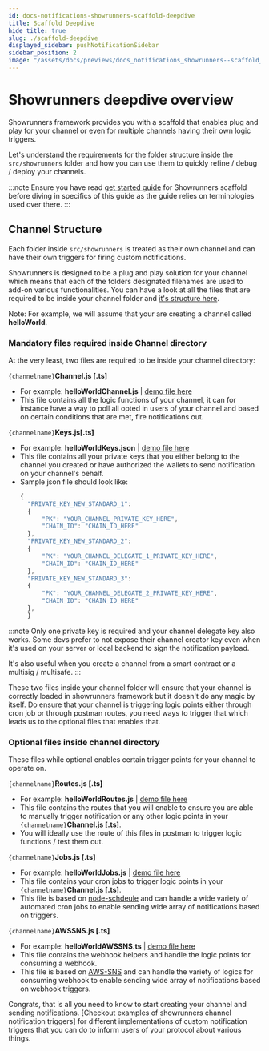 ```yaml
---
id: docs-notifications-showrunners-scaffold-deepdive
title: Scaffold Deepdive
hide_title: true
slug: ./scaffold-deepdive
displayed_sidebar: pushNotificationSidebar
sidebar_position: 2
image: "/assets/docs/previews/docs_notifications_showrunners--scaffold_deepdive.png"
---
```


# Showrunners deepdive overview

Showrunners framework provides you with a scaffold that enables plug and play for your channel or even for multiple channels having their own logic triggers.

Let's understand the requirements for the folder structure inside the `src/showrunners` folder and how you can use them to quickly refine / debug / deploy your channels.

:::note
Ensure you have read [get started guide](/docs/notifications/showrunners-scaffold/get-started 'Guide for getting started with Showrunners scaffold for trigger notificatons via Push protocol') for Showrunners scaffold before diving in specifics of this guide as the guide relies on terminologies used over there.
:::

<head>
  <title>
    {`Showrunners Scaffold Deepdive | Showrunners Scaffold | Push Notifications |
    Push Documentation`}
  </title>
</head>

## Channel Structure

Each folder inside `src/showrunners` is treated as their own channel and can have their own triggers for firing custom notifications.

Showrunners is designed to be a plug and play solution for your channel which means that each of the folders designated filenames are used to add-on various functionalities. You can have a look at all the files that are required to be inside your channel folder and [it's structure here](https://github.com/push-protocol/push-showrunners-framework/tree/main/src/sample_showrunners/helloWorld 'Hello World channel with custom trigger using Showrunners scaffold').

Note: For example, we will assume that your are creating a channel called **helloWorld**.

### Mandatory files required inside Channel directory

At the very least, two files are required to be inside your channel directory:

`{channelname}`**Channel.js [.ts]**

- For example: **helloWorldChannel.js** | [demo file here](https://github.com/push-protocol/push-showrunners-framework/blob/main/src/sample_showrunners/helloWorld/helloWorldChannel.ts 'Example file in repo for helloWorldChannel.js')
- This file contains all the logic functions of your channel, it can for instance have a way to poll all opted in users of your channel and based on certain conditions that are met, fire notifications out.

`{channelname}`**Keys.js[.ts]**

- For example: **helloWorldKeys.json** | [demo file here](https://github.com/push-protocol/push-showrunners-framework/blob/main/src/sample_showrunners/helloWorld/helloWorldKeys.json 'Example file in repo for helloWorldKeys.js')
- This file contains all your private keys that you either belong to the channel you created or have authorized the wallets to send notification on your channel's behalf.
- Sample json file should look like:
  ```js
  {
    "PRIVATE_KEY_NEW_STANDARD_1":
    {
        "PK": "YOUR_CHANNEL_PRIVATE_KEY_HERE",
        "CHAIN_ID": "CHAIN_ID_HERE"
    },
    "PRIVATE_KEY_NEW_STANDARD_2":
    {
        "PK": "YOUR_CHANNEL_DELEGATE_1_PRIVATE_KEY_HERE",
        "CHAIN_ID": "CHAIN_ID_HERE"
    },
    "PRIVATE_KEY_NEW_STANDARD_3":
    {
        "PK": "YOUR_CHANNEL_DELEGATE_2_PRIVATE_KEY_HERE",
        "CHAIN_ID": "CHAIN_ID_HERE"
    },
    }
  ```

:::note
Only one private key is required and your channel delegate key also works. Some devs prefer to not expose their channel creator key even when it's used on your server or local backend to sign the notification payload.

It's also useful when you create a channel from a smart contract or a multisig / multisafe.
:::

These two files inside your channel folder will ensure that your channel is correctly loaded in showrunners framework but it doesn't do any magic by itself. Do ensure that your channel is triggering logic points either through cron job or through postman routes, you need ways to trigger that which leads us to the optional files that enables that.

### Optional files inside channel directory

These files while optional enables certain trigger points for your channel to operate on.

`{channelname}`**Routes.js [.ts]**

- For example: **helloWorldRoutes.js** | [demo file here](https://github.com/push-protocol/push-showrunners-framework/blob/main/src/sample_showrunners/helloWorld/helloWorldRoutes.ts 'Example file in repo for helloWorldRoutes.js')
- This file contains the routes that you will enable to ensure you are able to manually trigger notification or any other logic points in your `{channelname}`**Channel.js [.ts]**.
- You will ideally use the route of this files in postman to trigger logic functions / test them out.

`{channelname}`**Jobs.js [.ts]**

- For example: **helloWorldJobs.js** | [demo file here](https://github.com/push-protocol/push-showrunners-framework/blob/main/src/sample_showrunners/helloWorld/helloWorldJobs.ts 'Example file in repo for helloWorldJobs.js')
- This file contains your cron jobs to trigger logic points in your `{channelname}`**Channel.js [.ts]**.
- This file is based on [node-schdeule](https://github.com/node-schedule/node-schedule 'Repo of node-schedule, an advance cron job library for node') and can handle a wide variety of automated cron jobs to enable sending wide array of notifications based on triggers.

`{channelname}`**AWSSNS.js [.ts]**

- For example: **helloWorldAWSSNS.ts** | [demo file here](https://github.com/push-protocol/push-showrunners-framework/blob/main/src/sample_showrunners/helloWorld/helloWorldAWSSNS.ts 'Example file in repo for helloWorldAWSSNS.js')
- This file contains the webhook helpers and handle the logic points for consuming a webhook.
- This file is based on [AWS-SNS](https://aws.amazon.com/sns/ 'Learn about AWS SNS') and can handle the variety of logics for consuming webhook to enable sending wide array of notifications based on webhook triggers.

Congrats, that is all you need to know to start creating your channel and sending notifications. [Checkout examples of showrunners channel notification triggers] for different implementations of custom notification triggers that you can do to inform users of your protocol about various things.
